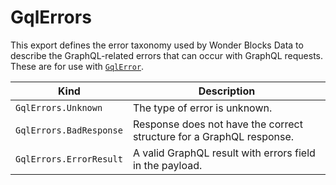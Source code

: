 
<Meta
    title="Packages / Data / Exports / GqlErrors"
/>

# GqlErrors

This export defines the error taxonomy used by Wonder Blocks Data to describe the GraphQL-related errors that can occur with GraphQL requests. These are for use with <a href="./?path=/docs/packages-data-exports-gqlerror--docs">`GqlError`</a>.

| Kind                    | Description                                                          |
| ----------------------- | -------------------------------------------------------------------- |
| `GqlErrors.Unknown`     | The type of error is unknown.                                        |
| `GqlErrors.BadResponse` | Response does not have the correct structure for a GraphQL response. |
| `GqlErrors.ErrorResult` | A valid GraphQL result with errors field in the payload.             |

